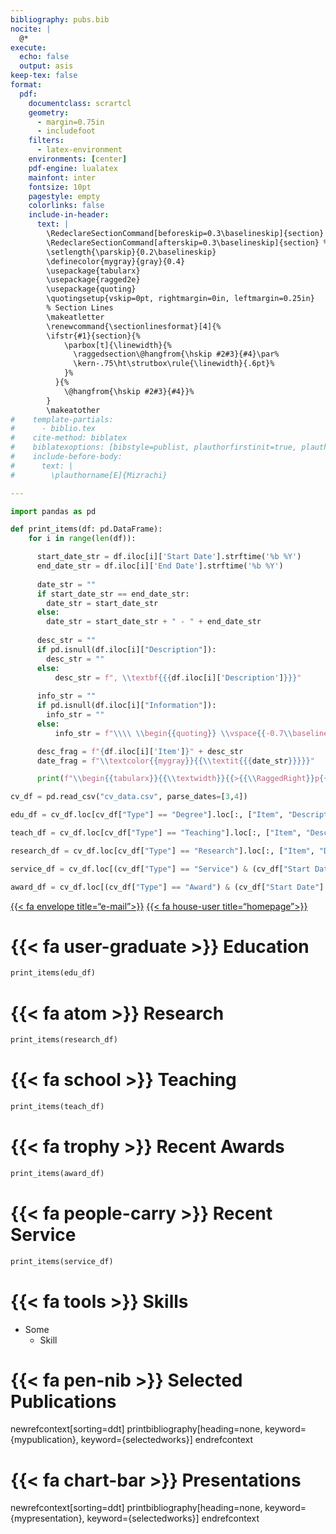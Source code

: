 ```yaml
---
bibliography: pubs.bib
nocite: |
  @*
execute:
  echo: false
  output: asis
keep-tex: false
format: 
  pdf:
    documentclass: scrartcl
    geometry:
      - margin=0.75in
      - includefoot
    filters:
      - latex-environment
    environments: [center]
    pdf-engine: lualatex
    mainfont: inter
    fontsize: 10pt
    pagestyle: empty
    colorlinks: false
    include-in-header:
      text: |
        \RedeclareSectionCommand[beforeskip=0.3\baselineskip]{section} % Less space before section heading
        \RedeclareSectionCommand[afterskip=0.3\baselineskip]{section} % Less space after section heading
        \setlength{\parskip}{0.2\baselineskip}
        \definecolor{mygray}{gray}{0.4}
        \usepackage{tabularx}
        \usepackage{ragged2e}
        \usepackage{quoting}
        \quotingsetup{vskip=0pt, rightmargin=0in, leftmargin=0.25in}
        % Section Lines
        \makeatletter
        \renewcommand{\sectionlinesformat}[4]{%
        \ifstr{#1}{section}{%
            \parbox[t]{\linewidth}{%
              \raggedsection\@hangfrom{\hskip #2#3}{#4}\par%
              \kern-.75\ht\strutbox\rule{\linewidth}{.6pt}%
            }%
          }{%
            \@hangfrom{\hskip #2#3}{#4}}% 
        }
        \makeatother
#    template-partials:
#      - biblio.tex
#    cite-method: biblatex
#    biblatexoptions: [bibstyle=publist, plauthorfirstinit=true, plauthorhandling=highlight, plnumbering=none, hlyear=true, marginyear=false, linktitles=all, doi=false, url=false, isbn=false, eprint=false]
#    include-before-body:
#      text: |
#        \plauthorname[E]{Mizrachi}

---
```


```python
import pandas as pd

def print_items(df: pd.DataFrame):
    for i in range(len(df)):

      start_date_str = df.iloc[i]['Start Date'].strftime('%b %Y')
      end_date_str = df.iloc[i]['End Date'].strftime('%b %Y')
      
      date_str = ""
      if start_date_str == end_date_str:
        date_str = start_date_str
      else:
        date_str = start_date_str + " - " + end_date_str
      
      desc_str = ""
      if pd.isnull(df.iloc[i]["Description"]):
        desc_str = ""
      else:
          desc_str = f", \\textbf{{{df.iloc[i]['Description']}}}"
      
      info_str = ""
      if pd.isnull(df.iloc[i]["Information"]):
        info_str = ""
      else:
          info_str = f"\\\\ \\begin{{quoting}} \\vspace{{-0.7\\baselineskip}} {df.iloc[i]['Information']} \\vspace{{-\\baselineskip}} \\end{{quoting}}"

      desc_frag = f"{df.iloc[i]['Item']}" + desc_str
      date_frag = f"\\textcolor{{mygray}}{{\\textit{{{date_str}}}}}"

      print(f"\\begin{{tabularx}}{{\\textwidth}}{{>{{\\RaggedRight}}p{{0.75\\textwidth}}  >{{\\RaggedLeft}}X}} {desc_frag} & {date_frag} {info_str} \end{{tabularx}} \n")

cv_df = pd.read_csv("cv_data.csv", parse_dates=[3,4])

edu_df = cv_df.loc[cv_df["Type"] == "Degree"].loc[:, ["Item", "Description", "Start Date", "End Date", "Information"]]

teach_df = cv_df.loc[cv_df["Type"] == "Teaching"].loc[:, ["Item", "Description", "Start Date", "End Date", "Information"]]

research_df = cv_df.loc[cv_df["Type"] == "Research"].loc[:, ["Item", "Description", "Start Date", "End Date", "Information"]]

service_df = cv_df.loc[(cv_df["Type"] == "Service") & (cv_df["Start Date"] > "2017-01-01")].loc[:, ["Item", "Description", "Start Date", "End Date", "Information"]]

award_df = cv_df.loc[(cv_df["Type"] == "Award") & (cv_df["Start Date"] > "2017-01-01")].loc[:, ["Item", "Description", "Start Date", "End Date", "Information"]]
```

::: {.center} 

\begin{LARGE}Eli Mizrachi\end{LARGE}

\begin{small}they/them/theirs | PhD Candidate | Physics\end{small}

[{{< fa envelope title="e-mail">}}](mailto:emiz@umd.edu) 
[{{< fa house-user title="homepage">}}](https://e-miz.github.io)

:::

# {{< fa user-graduate >}} Education

```python
print_items(edu_df)
```

# {{< fa atom >}} Research

```python
print_items(research_df)
```

# {{< fa school >}} Teaching

```python
print_items(teach_df)
```

# {{< fa trophy >}} Recent Awards

```python
print_items(award_df)
```

# {{< fa people-carry >}} Recent Service

```python
print_items(service_df)
```

# {{< fa tools >}} Skills

* Some
  * Skill

# {{< fa pen-nib >}} Selected Publications

newrefcontext[sorting=ddt]
printbibliography[heading=none, keyword={mypublication}, keyword={selectedworks}]
endrefcontext

# {{< fa chart-bar >}} Presentations

newrefcontext[sorting=ddt]
printbibliography[heading=none, keyword={mypresentation}, keyword={selectedworks}]
endrefcontext